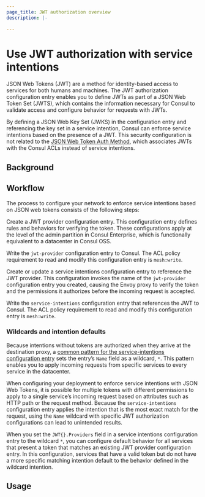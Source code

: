 ```yaml
---
page_title: JWT authorization overview
description: |-
  
---
```


# Use JWT authorization with service intentions

JSON Web Tokens (JWT) are a method for identity-based access to services for both humans and machines. The JWT authorization configuration entry enables you to define JWTs as part of a JSON Web Token Set (JWTS), which contains the information necessary for Consul to validate access and configure behavior for requests with JWTs.

By defining a JSON Web Key Set (JWKS) in the configuration entry and referencing the key set in a service intention, Consul can enforce service intentions based on the presence of a JWT. This security configuration is not related to the [JSON Web Token Auth Method](/consul/docs/security/acl/auth-methods/jwt), which associates JWTs with the Consul ACLs instead of service intentions. 

## Background

## Workflow

The process to configure your network to enforce service intentions based on JSON web tokens consists of the following steps:

Create a JWT provider configuration entry. This configuration entry defines rules and behaviors for verifying the token. These configurations apply at the level of the admin partition in Consul Enterprise, which is functionally equivalent to a datacenter in Consul OSS.

Write the `jwt-provider` configuration entry to Consul. The ACL policy requirement to read and modify this configuration entry is `mesh:write`. 

Create or update a service intentions configuration entry to reference the JWT provider. This configuration invokes the name of the `jwt-provider` configuration entry you created, causing the Envoy proxy to verify the token and the permissions it authorizes before the incoming request is accepted.

Write the `service-intentions` configuration entry that references the JWT to Consul. The ACL policy requirement to read and modify this configuration entry is `mesh:write`. 

### Wildcards and intention defaults

Because intentions without tokens are authorized when they arrive at the destination proxy, a [common pattern for the service-intentions configuration entry](/consul/docs/connect/config-entries/service-intentions#l4-intentions-for-all-destinations) sets the entry’s `Name` field as a wildcard, `*`. This pattern enables you to apply incoming requests from specific services to every service in the datacenter.

When configuring your deployment to enforce service intentions with JSON Web Tokens, it is possible for multiple tokens with different permissions to apply to a single service’s incoming request based on attributes such as HTTP path or the request method. Because the `service-intentions` configuration entry applies the intention that is the most exact match for the request, using the `Name` wildcard with specific JWT authorization configurations can lead to unintended results.

When you set the `JWT{}.Providers` field in a service intentions configuration entry to the wildcard `*`, you can configure default behavior for all services that present a token that matches an existing JWT provider configuration entry. In this configuration, services that have a valid token but do not have a more specific matching intention default to the behavior defined in the wildcard intention.

## Usage
